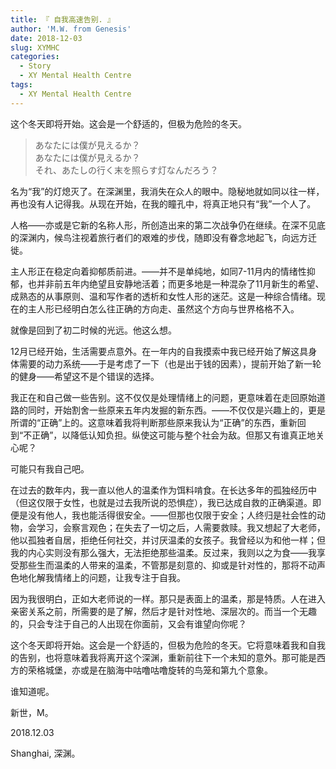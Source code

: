 ```yaml
---
title: 『 自我高速告别. 』
author: 'M.W. from Genesis'
date: 2018-12-03
slug: XYMHC
categories:
  - Story
  - XY Mental Health Centre
tags:
  - XY Mental Health Centre
---
```

这个冬天即将开始。这会是一个舒适的，但极为危险的冬天。

<!--more-->

>あなたには僕が見えるか？  
>あなたには僕が見えるか？  
>それ、あたしの行く末を照らす灯なんだろう？

名为“我”的灯熄灭了。在深渊里，我消失在众人的眼中。隐秘地就如同以往一样，再也没有人记得我。从现在开始，在我的瞳孔中，将真正地只有“我”一个人了。

人格——亦或是它新的名称人形，所创造出来的第二次战争仍在继续。在深不见底的深渊内，候鸟注视着旅行者们的艰难的步伐，随即没有眷念地起飞，向远方迁徙。

主人形正在稳定向着抑郁质前进。——并不是单纯地，如同7-11月内的情绪性抑郁，也并非前五年内绝望且安静地活着；而更多地是一种混杂了11月新生的希望、成熟态的从事原则、温和写作者的透析和女性人形的迷茫。这是一种综合情绪。现在的主人形已经明白怎么往正确的方向走、虽然这个方向与世界格格不入。

就像是回到了初二时候的光远。他这么想。

12月已经开始，生活需要点意外。在一年内的自我摸索中我已经开始了解这具身体需要的动力系统——于是考虑了一下（也是出于钱的因素），提前开始了新一轮的健身——希望这不是个错误的选择。

我正在和自己做一些告别。这不仅仅是处理情绪上的问题，更意味着在走回原始道路的同时，开始割舍一些原来五年内发掘的新东西。——不仅仅是兴趣上的，更是所谓的“正确”上的。这意味着我将判断那些原来我认为“正确”的东西，重新回到“不正确”，以降低认知负担。纵使这可能与整个社会为敌。但那又有谁真正地关心呢？

可能只有我自己吧。

在过去的数年内，我一直以他人的温柔作为饵料啃食。在长达多年的孤独经历中（但这仅限于女性，也就是过去我所说的恐惧症），我已达成自救的正确渠道。即便是没有他人，我也能活得很安全。——但那也仅限于安全；人终归是社会性的动物，会学习，会察言观色；在失去了一切之后，人需要救赎。我又想起了大老师，他以孤独者自居，拒绝任何社交，并讨厌温柔的女孩子。我曾经以为和他一样；但我的内心实则没有那么强大，无法拒绝那些温柔。反过来，我则以之为食——我享受那些生而温柔的人带来的温柔，不管那是刻意的、抑或是针对性的，那将不动声色地化解我情绪上的问题，让我专注于自我。

因为我很明白，正如大老师说的一样。那只是表面上的温柔，那是特质。人在进入亲密关系之前，所需要的是了解，然后才是针对性地、深层次的。而当一个无趣的，只会专注于自己的人出现在你面前，又会有谁望向你呢？

这个冬天即将开始。这会是一个舒适的，但极为危险的冬天。它将意味着我和自我的告别，也将意味着我将离开这个深渊，重新前往下一个未知的意外。那可能是西方的荣格城堡，亦或是在脑海中咕噜咕噜旋转的鸟笼和第九个意象。

谁知道呢。

新世，M。

2018.12.03

Shanghai, 深渊。
